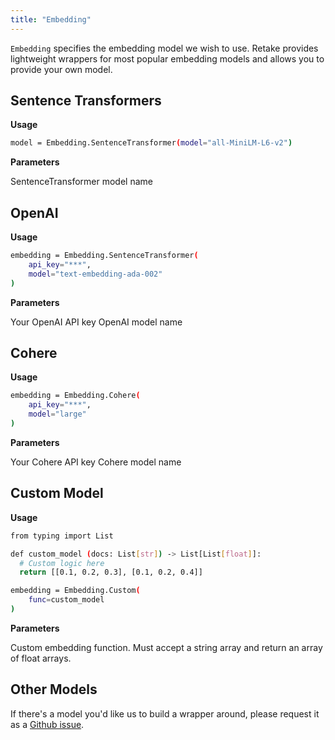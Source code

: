 ```yaml
---
title: "Embedding"
---
```


`Embedding` specifies the embedding model we wish to use. Retake provides lightweight wrappers for
most popular embedding models and allows you to provide your own model.

## Sentence Transformers

**Usage**

```bash
model = Embedding.SentenceTransformer(model="all-MiniLM-L6-v2")
```

**Parameters**

<ParamField body="model" type="string" default="all-MiniLM-L6-v2">
  SentenceTransformer model name
</ParamField>

## OpenAI

**Usage**

```bash
embedding = Embedding.SentenceTransformer(
    api_key="***",
    model="text-embedding-ada-002"
)
```

**Parameters**

<ParamField body="api_key" type="string" required>
  Your OpenAI API key
</ParamField>
<ParamField body="model" type="string" required>
  OpenAI model name
</ParamField>

## Cohere

**Usage**

```bash
embedding = Embedding.Cohere(
    api_key="***",
    model="large"
)
```

**Parameters**

<ParamField body="api_key" type="string" required>
  Your Cohere API key
</ParamField>
<ParamField body="model" type="string" required>
  Cohere model name
</ParamField>

## Custom Model

**Usage**

```bash
from typing import List

def custom_model (docs: List[str]) -> List[List[float]]:
  # Custom logic here
  return [[0.1, 0.2, 0.3], [0.1, 0.2, 0.4]]

embedding = Embedding.Custom(
    func=custom_model
)
```

**Parameters**

<ParamField body="func" type="function" required>
  Custom embedding function. Must accept a string array and return an array of
  float arrays.
</ParamField>

## Other Models

If there's a model you'd like us to build a wrapper around, please request it as a [Github issue](https://github.com/getretake/retake/issues).
